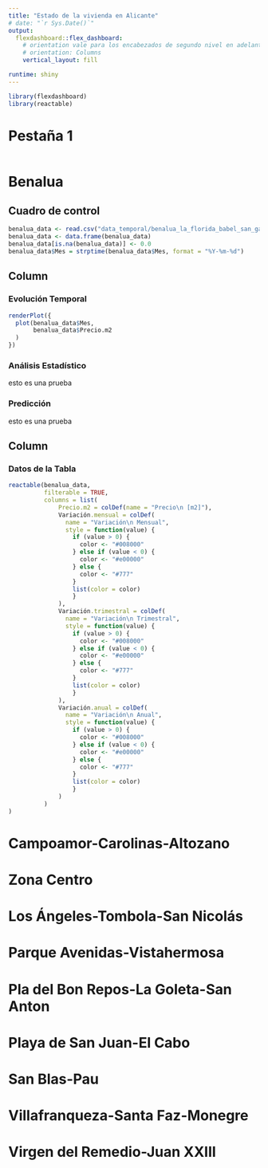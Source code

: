 ---
title: "Estado de la vivienda en Alicante"
# date: "`r Sys.Date()`"
output: 
  flexdashboard::flex_dashboard:
    # orientation vale para los encabezados de segundo nivel en adelante.
    # orientation: Columns
    vertical_layout: fill

runtime: shiny
---

```{r setup, include=FALSE}
library(flexdashboard)
library(reactable)
```

# Pestaña 1

```{r}

```

# Benalua {data-navmenu="Evolución Por Barrios"}

## Cuadro de control {.sidebar}

```{r}
benalua_data <- read.csv("data_temporal/benalua_la_florida_babel_san_gabriel.csv", header=TRUE, sep="\t")
benalua_data <- data.frame(benalua_data)
benalua_data[is.na(benalua_data)] <- 0.0
benalua_data$Mes = strptime(benalua_data$Mes, format = "%Y-%m-%d")
```
Column {.tabset .tabset-fade}
---
### **Evolución Temporal**
```{r}
renderPlot({
  plot(benalua_data$Mes, 
       benalua_data$Precio.m2
  )
})
```

### **Análisis Estadístico **
esto es una prueba

### **Predicción**
esto es una prueba

Column {data-width=320}
---
### **Datos de la Tabla**
```{r}
reactable(benalua_data, 
          filterable = TRUE,
          columns = list(
              Precio.m2 = colDef(name = "Precio\n [m2]"),
              Variación.mensual = colDef(
                name = "Variación\n Mensual",
                style = function(value) {
                  if (value > 0) {
                    color <- "#008000"
                  } else if (value < 0) {
                    color <- "#e00000"
                  } else {
                    color <- "#777"
                  }
                  list(color = color)
                  }
              ),
              Variación.trimestral = colDef(
                name = "Variación\n Trimestral",
                style = function(value) {
                  if (value > 0) {
                    color <- "#008000"
                  } else if (value < 0) {
                    color <- "#e00000"
                  } else {
                    color <- "#777"
                  }
                  list(color = color)
                  }
              ),
              Variación.anual = colDef(
                name = "Variación\n Anual",
                style = function(value) {
                  if (value > 0) {
                    color <- "#008000"
                  } else if (value < 0) {
                    color <- "#e00000"
                  } else {
                    color <- "#777"
                  }
                  list(color = color)
                  }
              )
          )
)
```


# Campoamor-Carolinas-Altozano {data-navmenu="Evolución Por Barrios"}

# Zona Centro {data-navmenu="Evolución Por Barrios"}

# Los Ángeles-Tombola-San Nicolás {data-navmenu="Evolución Por Barrios"}

# Parque Avenidas-Vistahermosa {data-navmenu="Evolución Por Barrios"}

# Pla del Bon Repos-La Goleta-San Anton {data-navmenu="Evolución Por Barrios"}

# Playa de San Juan-El Cabo {data-navmenu="Evolución Por Barrios"}

# San Blas-Pau {data-navmenu="Evolución Por Barrios"}

# Villafranqueza-Santa Faz-Monegre {data-navmenu="Evolución Por Barrios"}

# Virgen del Remedio-Juan XXIII {data-navmenu="Evolución Por Barrios"}






















